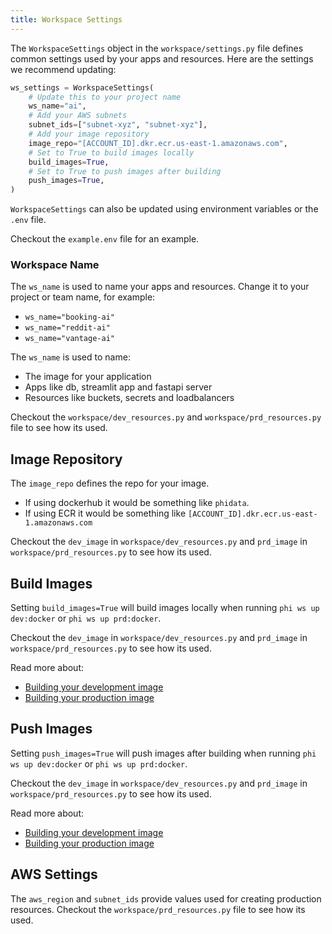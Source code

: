 ```yaml
---
title: Workspace Settings
---
```


The `WorkspaceSettings` object in the `workspace/settings.py` file defines common settings used by your apps and resources. Here are the settings we recommend updating:

```python workspace/settings.py
ws_settings = WorkspaceSettings(
    # Update this to your project name
    ws_name="ai",
    # Add your AWS subnets
    subnet_ids=["subnet-xyz", "subnet-xyz"],
    # Add your image repository
    image_repo="[ACCOUNT_ID].dkr.ecr.us-east-1.amazonaws.com",
    # Set to True to build images locally
    build_images=True,
    # Set to True to push images after building
    push_images=True,
)
```

<Note>

`WorkspaceSettings` can also be updated using environment variables or the `.env` file.

Checkout the `example.env` file for an example.

</Note>

### Workspace Name

The `ws_name` is used to name your apps and resources. Change it to your project or team name, for example:

- `ws_name="booking-ai"`
- `ws_name="reddit-ai"`
- `ws_name="vantage-ai"`

The `ws_name` is used to name:

- The image for your application
- Apps like db, streamlit app and fastapi server
- Resources like buckets, secrets and loadbalancers

Checkout the `workspace/dev_resources.py` and `workspace/prd_resources.py` file to see how its used.

## Image Repository

The `image_repo` defines the repo for your image.

- If using dockerhub it would be something like `phidata`.
- If using ECR it would be something like `[ACCOUNT_ID].dkr.ecr.us-east-1.amazonaws.com`

Checkout the `dev_image` in `workspace/dev_resources.py` and `prd_image` in `workspace/prd_resources.py` to see how its used.

## Build Images

Setting `build_images=True` will build images locally when running `phi ws up dev:docker` or `phi ws up prd:docker`.

Checkout the `dev_image` in `workspace/dev_resources.py` and `prd_image` in `workspace/prd_resources.py` to see how its used.

Read more about:

- [Building your development image](/templates/how-to/development-app#build-your-development-image)
- [Building your production image](/templates/how-to/production-app#build-your-production-image)

## Push Images

Setting `push_images=True` will push images after building when running `phi ws up dev:docker` or `phi ws up prd:docker`.

Checkout the `dev_image` in `workspace/dev_resources.py` and `prd_image` in `workspace/prd_resources.py` to see how its used.

Read more about:

- [Building your development image](/templates/how-to/development-app#build-your-development-image)
- [Building your production image](/templates/how-to/production-app#build-your-production-image)

## AWS Settings

The `aws_region` and `subnet_ids` provide values used for creating production resources. Checkout the `workspace/prd_resources.py` file to see how its used.

